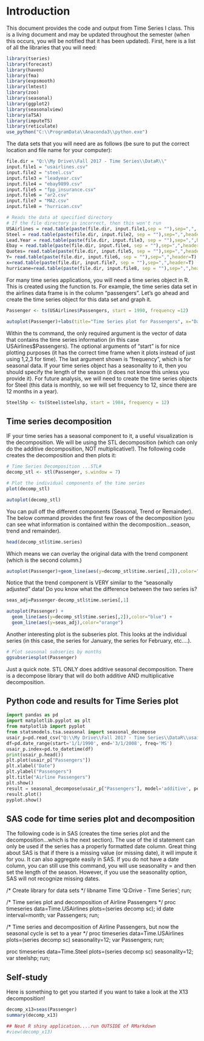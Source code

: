 # Introduction


This document provides the code and output from Time Series I class. This is a living document and may be updated throughout the semester (when this occurs, you will be notified that it has been updated).  First, here is a list of all the libraries that you will need:

```r
library(tseries)
library(forecast)
library(haven)
library(fma)
library(expsmooth)
library(lmtest)
library(zoo)
library(seasonal)
library(ggplot2)
library(seasonalview)
library(aTSA)
library(imputeTS)
library(reticulate)
use_python("C:\\ProgramData\\Anaconda3\\python.exe")
```

The data sets that you will need are as follows (be sure to put the correct location and file name for your computer):

```r

file.dir = "Q:\\My Drive\\Fall 2017 - Time Series\\DataR\\" 
input.file1 = "usairlines.csv"
input.file2 = "steel.csv"
input.file3 = "leadyear.csv"
input.file4 = "ebay9899.csv"
input.file5 = "fpp_insurance.csv" 
input.file6 = "ar2.csv"
input.file7 = "MA2.csv"
input.file8 = "hurrican.csv"

# Reads the data at specified directory
# If the file directory is incorrect, then this won't run
USAirlines = read.table(paste(file.dir, input.file1,sep = ""),sep=",", header=T)
Steel = read.table(paste(file.dir, input.file2, sep = ""),sep=",",header=T)
Lead.Year = read.table(paste(file.dir, input.file3, sep = ""),sep=",",header=T)
Ebay = read.table(paste(file.dir, input.file4, sep = ""),sep=",",header=T)
Quotes= read.table(paste(file.dir, input.file5, sep = ""),sep=",",header=T)
Y= read.table(paste(file.dir, input.file6, sep = ""),sep=",",header=T)
x=read.table(paste(file.dir, input.file7, sep = ""),sep=",",header=T)
hurricane=read.table(paste(file.dir, input.file8, sep = ""),sep=",",header=T)
```


For many time series applications, you will need a time series object in R.  This is created using the function ts.  For example, the time series data set in the airlines data frame is in the column "passengers".  Let's go ahead and create the time series object for this data set and graph it.

```r

Passenger <- ts(USAirlines$Passengers, start = 1990, frequency =12)

autoplot(Passenger)+labs(title="Time Series plot for Passengers", x="Date",y="Passengers")

```



Within the ts command, the only required argument is the vector of data that contains the time series information (in this case USAirlines$Passengers).  The optional arguments of "start" is for nice plotting purposes (it has the correct time frame when it plots instead of just using 1,2,3 for time).  The last argument shown is "frequency", which is for seasonal data.  If your time series object has a seasonality to it, then you should specify the length of the season (it does not know this unless you provide it).  For future analysis, we will need to create the time series objects for Steel (this data is monthly, so we will set frequency to 12, since there are 12 months in a year).

```r
SteelShp <- ts(Steel$steelshp, start = 1984, frequency = 12)

```


## Time series decomposition


IF your time series has a seasonal component to it, a useful visualization is the decomposition.  We will be using the STL decomposition (which can only do the additive decomposition, NOT multiplicative!).  The following code creates the decomposition and then plots it:

```r
# Time Series Decomposition ...STL#
decomp_stl <- stl(Passenger, s.window = 7)

# Plot the individual components of the time series
plot(decomp_stl)

autoplot(decomp_stl)

```

You can pull off the different components (Seasonal, Trend or Remainder). The below command provides the first few rows of the decomposition (you can see what information is contained within the decomposition...season, trend and remainder).

```r

head(decomp_stl$time.series)

```

Which means we can overlay the original data with the trend component (which is the second column.)

```r

autoplot(Passenger)+geom_line(aes(y=decomp_stl$time.series[,2]),color="blue")

```

Notice that the trend component is VERY similar to the "seasonally adjusted" data!  Do you know what the difference between the two series is?

```r

seas_adj=Passenger-decomp_stl$time.series[,1]

autoplot(Passenger) +
  geom_line(aes(y=decomp_stl$time.series[,2]),color="blue") +
  geom_line(aes(y=seas_adj),color="orange")

```

Another interesting plot is the subseries plot.  This looks at the individual series (in this case, the series for January, the series for February, etc....).

```r

# Plot seasonal subseries by months
ggsubseriesplot(Passenger)

```
Just a quick note.  STL ONLY does additive seasonal decomposition.  There is a decompose library that will do both additive AND multiplicative decomposition.


## Python code and results for Time Series plot

```python

import pandas as pd
import matplotlib.pyplot as plt
from matplotlib import pyplot
from statsmodels.tsa.seasonal import seasonal_decompose
usair_p=pd.read_csv("Q:\\My Drive\\Fall 2017 - Time Series\\DataR\\usairlines.csv")
df=pd.date_range(start='1/1/1990', end='3/1/2008', freq='MS')
usair_p.index=pd.to_datetime(df)
print(usair_p.head())
plt.plot(usair_p["Passengers"])
plt.xlabel("Date")
plt.ylabel("Passengers")
plt.title("Airline Passengers")
plt.show()
result = seasonal_decompose(usair_p["Passengers"], model='additive', period=12)
result.plot()
pyplot.show()
```


## SAS code for time series plot and decomposition

The following code is in SAS (creates the time series plot and the decomposition...which is the next section).  The use of the id statement can only be used if the series has a properly formatted date column.  Great thing about SAS is that if there is a missing value (or missing date), it will impute it for you.  It can also aggregate easily in SAS.  If you do not have a date column, you can still use this command, you will use seasonality = and then set the length of the season.  However, if you use the seasonality option, SAS will not recognize missing dates.

/* Create library for data sets */
libname Time 'Q:\My Drive\Fall 2017 - Time Series\Data';
run;

/* Time series plot and decomposition of Airline Passengers */
proc timeseries data=Time.USAirlines plots=(series decomp sc);
	id date interval=month;
	var Passengers;
	run;

/* Time series and decomposition of Airline Passengers, but 
   now the seasonal cycle is set to a year
*/
proc timeseries data=Time.USAirlines plots=(series decomp sc) seasonality=12;
	var Passengers;
run;


proc timeseries data=Time.Steel plots=(series decomp sc) seasonality=12;
	var steelshp;
run;


## Self-study

Here is something to get you started if you want to take a look at the X13 decomposition!

```r

decomp_x13=seas(Passenger)
summary(decomp_x13)

## Neat R shiny application....run OUTSIDE of RMarkdown
#view(decomp_x13)

```

